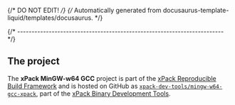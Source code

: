 {/* DO NOT EDIT! */}
{/* Automatically generated from docusaurus-template-liquid/templates/docusaurus. */}

{/* ------------------------------------------------------------------------ */}

## The project

The **xPack MinGW-w64 GCC** project is part of the
[xPack Reproducible Build Framework](https://xpack.github.io)
and is hosted on GitHub as
[`xpack-dev-tools/mingw-w64-gcc-xpack`](https://github.com/xpack-dev-tools/mingw-w64-gcc-xpack/),
part of the [xPack Binary Development Tools](https://github.com/xpack-dev-tools/).
